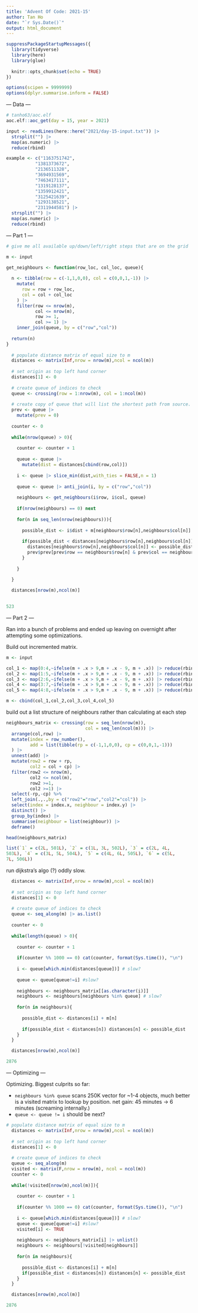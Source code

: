 ```yaml
---
title: 'Advent Of Code: 2021-15'
author: Tan Ho
date: "`r Sys.Date()`"
output: html_document
---
```


```r
suppressPackageStartupMessages({
  library(tidyverse)
  library(here)
  library(glue)
  
  knitr::opts_chunk$set(echo = TRUE)
})

options(scipen = 9999999)
options(dplyr.summarise.inform = FALSE)
```

--- Data ---

```r
# tanho63/aoc.elf
aoc.elf::aoc_get(day = 15, year = 2021)
```

```r
input <- readLines(here::here("2021/day-15-input.txt")) |> 
  strsplit("") |> 
  map(as.numeric) |> 
  reduce(rbind)

example <- c("1163751742",
           "1381373672",
           "2136511328",
           "3694931569",
           "7463417111",
           "1319128137",
           "1359912421",
           "3125421639",
           "1293138521",
           "2311944581") |> 
  strsplit("") |> 
  map(as.numeric) |> 
  reduce(rbind)

```

--- Part 1 ---

```r
# give me all available up/down/left/right steps that are on the grid

m <- input

get_neighbours <- function(row_loc, col_loc, queue){
  
  n <- tibble(row = c(-1,1,0,0), col = c(0,0,1,-1)) |> 
    mutate(
      row = row + row_loc,
      col = col + col_loc
    ) |> 
    filter(row <= nrow(m), 
           col <= nrow(m), 
           row >= 1, 
           col >= 1) |> 
    inner_join(queue, by = c("row","col"))
  
  return(n)
}
  
  # populate distance matrix of equal size to m
  distances <- matrix(Inf,nrow = nrow(m),ncol = ncol(m))
  
  # set origin as top left hand corner
  distances[1] <- 0
  
  # create queue of indices to check
  queue <- crossing(row = 1:nrow(m), col = 1:ncol(m))
  
  # create copy of queue that will list the shortest path from source.
  prev <- queue |> 
    mutate(prev = 0)
  
  counter <- 0
  
  while(nrow(queue) > 0){
    
    counter <- counter + 1
    
    queue <- queue |> 
      mutate(dist = distances[cbind(row,col)])
    
    i <- queue |> slice_min(dist,with_ties = FALSE,n = 1)
    
    queue <- queue |> anti_join(i, by = c("row","col"))
    
    neighbours <- get_neighbours(i$row, i$col, queue)
    
    if(nrow(neighbours) == 0) next
    
    for(n in seq_len(nrow(neighbours))){
      
      possible_dist <- i$dist + m[neighbours$row[n],neighbours$col[n]]
      
      if(possible_dist < distances[neighbours$row[n],neighbours$col[n]]){
        distances[neighbours$row[n],neighbours$col[n]] <- possible_dist
        prev$prev[prev$row == neighbours$row[n] & prev$col == neighbours$col[n]] <- counter
      }
      
    }
    
  }

  distances[nrow(m),ncol(m)]
  
```
```r
523
```

--- Part 2 ---

Ran into a bunch of problems and ended up leaving on overnight after attempting some optimizations.

Build out incremented matrix.

```r
m <- input

col_1 <- map(0:4,~ifelse(m + .x > 9,m + .x - 9, m + .x)) |> reduce(rbind)
col_2 <- map(1:5,~ifelse(m + .x > 9,m + .x - 9, m + .x)) |> reduce(rbind)
col_3 <- map(2:6,~ifelse(m + .x > 9,m + .x - 9, m + .x)) |> reduce(rbind)
col_4 <- map(3:7,~ifelse(m + .x > 9,m + .x - 9, m + .x)) |> reduce(rbind)
col_5 <- map(4:8,~ifelse(m + .x > 9,m + .x - 9, m + .x)) |> reduce(rbind)

m <- cbind(col_1,col_2,col_3,col_4,col_5)
```

build out a list structure of neighbours rather than calculating at each step

```r
neighbours_matrix <- crossing(row = seq_len(nrow(m)),
                              col = seq_len(ncol(m))) |> 
  arrange(col,row) |> 
  mutate(index = row_number(),
         add = list(tibble(rp = c(-1,1,0,0), cp = c(0,0,1,-1)))
  ) |> 
  unnest(add) |> 
  mutate(row2 = row + rp,
         col2 = col + cp) |> 
  filter(row2 <= nrow(m),
         col2 <= ncol(m),
         row2 >=1,
         col2 >=1) |> 
  select(-rp,-cp) %>%
  left_join(.,.,by = c("row2"="row","col2"="col")) |> 
  select(index = index.x, neighbour = index.y) |> 
  distinct() |> 
  group_by(index) |> 
  summarise(neighbour = list(neighbour)) |> 
  deframe()

head(neighbours_matrix)
```
```r
list(`1` = c(2L, 501L), `2` = c(1L, 3L, 502L), `3` = c(2L, 4L, 
503L), `4` = c(3L, 5L, 504L), `5` = c(4L, 6L, 505L), `6` = c(5L, 
7L, 506L))
```

run dijkstra's algo (?) oddly slow.

```r
  distances <- matrix(Inf,nrow = nrow(m),ncol = ncol(m))
  
  # set origin as top left hand corner
  distances[1] <- 0
  
  # create queue of indices to check
  queue <- seq_along(m) |> as.list()
  
  counter <- 0
  
  while(length(queue) > 0){
    
    counter <- counter + 1
    
    if(counter %% 1000 == 0) cat(counter, format(Sys.time()), "\n")
    
    i <- queue[which.min(distances[queue])] # slow?
    
    queue <- queue[queue!=i] #slow?
    
    neighbours <- neighbours_matrix[[as.character(i)]]
    neighbours <- neighbours[neighbours %in% queue] # slow?
    
    for(n in neighbours){
      
      possible_dist <- distances[i] + m[n] 
      
      if(possible_dist < distances[n]) distances[n] <- possible_dist
    }
  }

  distances[nrow(m),ncol(m)]
```
```r
2876
```

--- Optimizing ---

Optimizing. Biggest culprits so far: 

- `neighbours %in% queue` scans 250K vector for ~1-4 objects, much better is a visited matrix to lookup by position. net gain: 45 minutes -> 6 minutes (screaming internally.)
- `queue <- queue != i` should be next? 

```r
# populate distance matrix of equal size to m
  distances <- matrix(Inf,nrow = nrow(m),ncol = ncol(m))
  
  # set origin as top left hand corner
  distances[1] <- 0
  
  # create queue of indices to check
  queue <- seq_along(m)
  visited <- matrix(F,nrow = nrow(m), ncol = ncol(m))
  counter <- 0
  
  while(!visited[nrow(m),ncol(m)]){
    
    counter <- counter + 1
    
    if(counter %% 1000 == 0) cat(counter, format(Sys.time()), "\n")
    
    i <- queue[which.min(distances[queue])] # slow?
    queue <- queue[queue!=i] #slow?
    visited[i] <- TRUE
    
    neighbours <- neighbours_matrix[i] |> unlist()
    neighbours <- neighbours[!visited[neighbours]]
    
    for(n in neighbours){
      
      possible_dist <- distances[i] + m[n]
      if(possible_dist < distances[n]) distances[n] <- possible_dist
    }
  }

  distances[nrow(m),ncol(m)]
```
```r
2876
```
